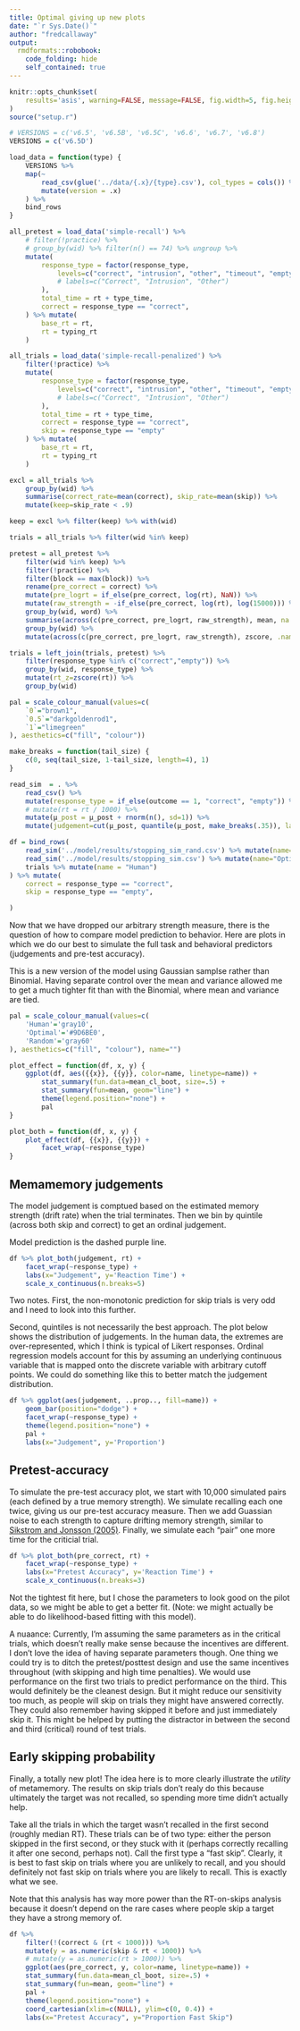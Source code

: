```yaml
---
title: Optimal giving up new plots
date: "`r Sys.Date()`"
author: "fredcallaway"
output:
  rmdformats::robobook:
    code_folding: hide
    self_contained: true
---
```



```r

knitr::opts_chunk$set(
    results='asis', warning=FALSE, message=FALSE, fig.width=5, fig.height=4, fig.align="center"
)
source("setup.r")

# VERSIONS = c('v6.5', 'v6.5B', 'v6.5C', 'v6.6', 'v6.7', 'v6.8')
VERSIONS = c('v6.5D')

load_data = function(type) {
    VERSIONS %>% 
    map(~ 
        read_csv(glue('../data/{.x}/{type}.csv'), col_types = cols()) %>% 
        mutate(version = .x)
    ) %>% 
    bind_rows
}

all_pretest = load_data('simple-recall') %>% 
    # filter(!practice) %>% 
    # group_by(wid) %>% filter(n() == 74) %>% ungroup %>%
    mutate(
        response_type = factor(response_type, 
            levels=c("correct", "intrusion", "other", "timeout", "empty"),
            # labels=c("Correct", "Intrusion", "Other")
        ),
        total_time = rt + type_time,
        correct = response_type == "correct",
    ) %>% mutate(
        base_rt = rt,
        rt = typing_rt
    )

all_trials = load_data('simple-recall-penalized') %>% 
    filter(!practice) %>% 
    mutate(
        response_type = factor(response_type, 
            levels=c("correct", "intrusion", "other", "timeout", "empty"),
            # labels=c("Correct", "Intrusion", "Other")
        ),
        total_time = rt + type_time,
        correct = response_type == "correct",
        skip = response_type == "empty"
    ) %>% mutate(
        base_rt = rt,
        rt = typing_rt
    )

excl = all_trials %>% 
    group_by(wid) %>%
    summarise(correct_rate=mean(correct), skip_rate=mean(skip)) %>% 
    mutate(keep=skip_rate < .9)

keep = excl %>% filter(keep) %>% with(wid)

trials = all_trials %>% filter(wid %in% keep)

pretest = all_pretest %>% 
    filter(wid %in% keep) %>% 
    filter(!practice) %>% 
    filter(block == max(block)) %>% 
    rename(pre_correct = correct) %>% 
    mutate(pre_logrt = if_else(pre_correct, log(rt), NaN)) %>% 
    mutate(raw_strength = -if_else(pre_correct, log(rt), log(15000))) %>% 
    group_by(wid, word) %>% 
    summarise(across(c(pre_correct, pre_logrt, raw_strength), mean, na.rm=T)) %>%
    group_by(wid) %>%
    mutate(across(c(pre_correct, pre_logrt, raw_strength), zscore, .names="{.col}_z"))

trials = left_join(trials, pretest) %>% 
    filter(response_type %in% c("correct","empty")) %>% 
    group_by(wid, response_type) %>% 
    mutate(rt_z=zscore(rt)) %>% 
    group_by(wid)

pal = scale_colour_manual(values=c(
    `0`="brown1",
    `0.5`="darkgoldenrod1",
    `1`="limegreen"
), aesthetics=c("fill", "colour"))

make_breaks = function(tail_size) {
    c(0, seq(tail_size, 1-tail_size, length=4), 1)
}

read_sim  = . %>% 
    read_csv() %>% 
    mutate(response_type = if_else(outcome == 1, "correct", "empty")) %>% 
    # mutate(rt = rt / 1000) %>% 
    mutate(μ_post = μ_post + rnorm(n(), sd=1)) %>% 
    mutate(judgement=cut(μ_post, quantile(μ_post, make_breaks(.35)), labels=F))

df = bind_rows(
    read_sim('../model/results/stopping_sim_rand.csv') %>% mutate(name="Random"),
    read_sim('../model/results/stopping_sim.csv') %>% mutate(name="Optimal"),
    trials %>% mutate(name = "Human")
) %>% mutate(
    correct = response_type == "correct",
    skip = response_type == "empty",

)
```

Now that we have dropped our arbitrary strength measure, there is the question
of how to compare model prediction to behavior. Here are plots in which
we do our best to simulate the full task and behavioral predictors (judgements
and pre-test accuracy).

This is a new version of the model using Gaussian samplse rather
than Binomial. Having separate control over the mean and variance
allowed me to get a much tighter fit than with the Binomial, where
mean and variance are tied.

```r
pal = scale_colour_manual(values=c(
    'Human'='gray10',
    'Optimal'='#9D6BE0',
    'Random'='gray60'
), aesthetics=c("fill", "colour"), name="") 

plot_effect = function(df, x, y) {
    ggplot(df, aes({{x}}, {{y}}, color=name, linetype=name)) +
        stat_summary(fun.data=mean_cl_boot, size=.5) +
        stat_summary(fun=mean, geom="line") +
        theme(legend.position="none") +
        pal
}

plot_both = function(df, x, y) {
    plot_effect(df, {{x}}, {{y}}) +
        facet_wrap(~response_type)
}
```

## Memamemory judgements

The model judgement is comptued based on the estimated memory
strength (drift rate) when the trial terminates. Then we bin
by quintile (across both skip and correct) to get an ordinal judgement.

Model prediction is the dashed purple line.


```r
df %>% plot_both(judgement, rt) +
    facet_wrap(~response_type) +
    labs(x="Judgement", y='Reaction Time') +
    scale_x_continuous(n.breaks=5)
```

Two notes. First, the non-monotonic prediction for skip trials is very
odd and I need to look into this further.

Second, quintiles is not necessarily the best approach. The plot below shows
the distribution of judgements. In the human data, the extremes are
over-represented, which I think is typical of Likert responses. Ordinal
regression models account for this by assuming an underlying continuous
variable that is mapped onto the discrete variable with arbitrary cutoff
points. We could do something like this to better match the judgement
distribution.


```r
df %>% ggplot(aes(judgement, ..prop.., fill=name)) +
    geom_bar(position="dodge") +
    facet_wrap(~response_type) +
    theme(legend.position="none") +
    pal +
    labs(x="Judgement", y='Proportion')
```

## Pretest-accuracy

To simulate the pre-test accuracy plot, we start with 10,000 simulated pairs
(each defined by a true memory strength). We simulate recalling each one
twice, giving us our pre-test accuracy measure. Then we add Guassian noise to
each strength to capture drifting memory strength, similar to [Sikstrom and
Jonsson (2005)](https://pubmed.ncbi.nlm.nih.gov/16262474/). Finally, we
simulate each "pair" one more time for the criticial trial.

```r
df %>% plot_both(pre_correct, rt) +
    facet_wrap(~response_type) +
    labs(x="Pretest Accuracy", y='Reaction Time') +
    scale_x_continuous(n.breaks=3)
```

Not the tightest fit here, but I chose the parameters to look good
on the pilot data, so we might be able to get a better fit. (Note:
we might actually be able to do likelihood-based fitting with this model).

A nuaance: Currently, I'm assuming the same parameters as in the critical
trials, which doesn't really make sense because the incentives are different.
I don't love the idea of having separate parameters though. One thing we could
try is to ditch the pretest/posttest design and use the same incentives
throughout (with skipping and high time penalties). We would use performance
on the first two trials to predict performance on the third. This would
definitely be the cleanest design. But it might reduce our sensitivity too
much, as people will skip on trials they might have answered correctly. They
could also remember having skipped it before and just immediately skip it.
This might be helped by putting the distractor in between the second and third
(critical) round of test trials.

## Early skipping probability

Finally, a totally new plot! The idea here is to more clearly illustrate
the _utility_ of metamemory. The results on skip trials don't realy do this
because ultimately the target was not recalled, so spending more time didn't
actually help.

Take all the trials in which the target wasn't recalled in the first second
(roughly median RT). These trials can be of two type: either the person
skipped in the first second, or they stuck with it (perhaps correctly
recalling it after one second, perhaps not). Call the first type a "fast
skip". Clearly, it is best to fast skip on trials where you are unlikely to
recall, and you should definitely not fast skip on trials where you are likely
to recall. This is exactly what we see.

Note that this analysis has way more power than the RT-on-skips analysis
because it doesn't depend on the rare cases where people skip a target they
have a strong memory of.

```r
df %>% 
    filter(!(correct & (rt < 1000))) %>% 
    mutate(y = as.numeric(skip & rt < 1000)) %>%
    # mutate(y = as.numeric(rt > 1000)) %>% 
    ggplot(aes(pre_correct, y, color=name, linetype=name)) +
    stat_summary(fun.data=mean_cl_boot, size=.5) +
    stat_summary(fun=mean, geom="line") +
    pal +
    theme(legend.position="none") +
    coord_cartesian(xlim=c(NULL), ylim=c(0, 0.4)) +
    labs(x="Pretest Accuracy", y="Proportion Fast Skip")
```

